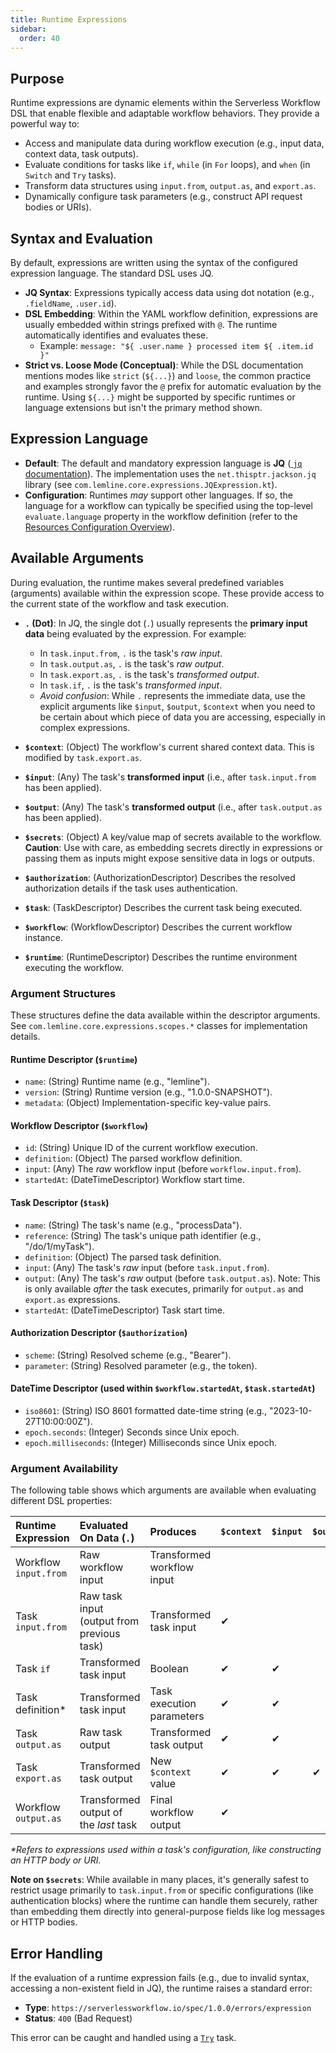 ```yaml
---
title: Runtime Expressions
sidebar:
  order: 40
---
```


## Purpose

Runtime expressions are dynamic elements within the Serverless Workflow DSL that enable flexible and adaptable workflow
behaviors. They provide a powerful way to:

* Access and manipulate data during workflow execution (e.g., input data, context data, task outputs).
* Evaluate conditions for tasks like `if`, `while` (in `For` loops), and `when` (in `Switch` and `Try` tasks).
* Transform data structures using `input.from`, `output.as`, and `export.as`.
* Dynamically configure task parameters (e.g., construct API request bodies or URIs).

## Syntax and Evaluation

By default, expressions are written using the syntax of the configured expression language. The standard DSL uses JQ.

* **JQ Syntax**: Expressions typically access data using dot notation (e.g., `.fieldName`, `.user.id`).
* **DSL Embedding**: Within the YAML workflow definition, expressions are usually embedded within strings prefixed with
  `@`. The runtime automatically identifies and evaluates these.
    * Example: `message: "${ .user.name } processed item ${ .item.id }"`
* **Strict vs. Loose Mode (Conceptual)**: While the DSL documentation mentions modes like `strict` (`${...}`) and
  `loose`, the common practice and examples strongly favor the `@` prefix for automatic evaluation by the runtime. Using
  `${...}` might be supported by specific runtimes or language extensions but isn't the primary method shown.

## Expression Language

* **Default**: The default and mandatory expression language is **JQ** ([
  `jq` documentation](https://jqlang.github.io/jq/)). The implementation uses the `net.thisptr.jackson.jq` library (see
  `com.lemline.core.expressions.JQExpression.kt`).
* **Configuration**: Runtimes *may* support other languages. If so, the language for a workflow can typically be
  specified using the top-level `evaluate.language` property in the workflow definition (refer to the
  [Resources Configuration Overview](/docs/resources-configuration/overview/)).

## Available Arguments

During evaluation, the runtime makes several predefined variables (arguments) available within the expression scope.
These provide access to the current state of the workflow and task execution.

* **`.` (Dot)**: In JQ, the single dot (`.`) usually represents the **primary input data** being evaluated by the
  expression. For example:
    * In `task.input.from`, `.` is the task's *raw input*.
    * In `task.output.as`, `.` is the task's *raw output*.
    * In `task.export.as`, `.` is the task's *transformed output*.
    * In `task.if`, `.` is the task's *transformed input*.
    * *Avoid confusion*: While `.` represents the immediate data, use the explicit arguments like `$input`, `$output`,
      `$context` when you need to be certain about which piece of data you are accessing, especially in complex
      expressions.

* **`$context`**: (Object) The workflow's current shared context data. This is modified by `task.export.as`.
* **`$input`**: (Any) The task's **transformed input** (i.e., after `task.input.from` has been applied).
* **`$output`**: (Any) The task's **transformed output** (i.e., after `task.output.as` has been applied).
* **`$secrets`**: (Object) A key/value map of secrets available to the workflow. **Caution**: Use with care, as
  embedding secrets directly in expressions or passing them as inputs might expose sensitive data in logs or outputs.
* **`$authorization`**: (AuthorizationDescriptor) Describes the resolved authorization details if the task uses
  authentication.
* **`$task`**: (TaskDescriptor) Describes the current task being executed.
* **`$workflow`**: (WorkflowDescriptor) Describes the current workflow instance.
* **`$runtime`**: (RuntimeDescriptor) Describes the runtime environment executing the workflow.

### Argument Structures

These structures define the data available within the descriptor arguments. See `com.lemline.core.expressions.scopes.*`
classes for implementation details.

#### Runtime Descriptor (`$runtime`)

* `name`: (String) Runtime name (e.g., "lemline").
* `version`: (String) Runtime version (e.g., "1.0.0-SNAPSHOT").
* `metadata`: (Object) Implementation-specific key-value pairs.

#### Workflow Descriptor (`$workflow`)

* `id`: (String) Unique ID of the current workflow execution.
* `definition`: (Object) The parsed workflow definition.
* `input`: (Any) The *raw* workflow input (before `workflow.input.from`).
* `startedAt`: (DateTimeDescriptor) Workflow start time.

#### Task Descriptor (`$task`)

* `name`: (String) The task's name (e.g., "processData").
* `reference`: (String) The task's unique path identifier (e.g., "/do/1/myTask").
* `definition`: (Object) The parsed task definition.
* `input`: (Any) The task's *raw* input (before `task.input.from`).
* `output`: (Any) The task's *raw* output (before `task.output.as`). Note: This is only available *after* the task
  executes, primarily for `output.as` and `export.as` expressions.
* `startedAt`: (DateTimeDescriptor) Task start time.

#### Authorization Descriptor (`$authorization`)

* `scheme`: (String) Resolved scheme (e.g., "Bearer").
* `parameter`: (String) Resolved parameter (e.g., the token).

#### DateTime Descriptor (used within `$workflow.startedAt`, `$task.startedAt`)

* `iso8601`: (String) ISO 8601 formatted date-time string (e.g., "2023-10-27T10:00:00Z").
* `epoch.seconds`: (Integer) Seconds since Unix epoch.
* `epoch.milliseconds`: (Integer) Milliseconds since Unix epoch.

### Argument Availability

The following table shows which arguments are available when evaluating different DSL properties:

| Runtime Expression    | Evaluated On Data (`.`)                    | Produces                   | `$context` | `$input` | `$output` | `$secrets` | `$task` | `$workflow` | `$runtime` | `$authorization` |
|:----------------------|:-------------------------------------------|:---------------------------|:-----------|:---------|:----------|:-----------|:--------|:------------|:-----------|:-----------------|
| Workflow `input.from` | Raw workflow input                         | Transformed workflow input |            |          |           | ✔          |         | ✔           | ✔          |                  |
| Task `input.from`     | Raw task input (output from previous task) | Transformed task input     | ✔          |          |           | ✔          | ✔       | ✔           | ✔          |                  |
| Task `if`             | Transformed task input                     | Boolean                    | ✔          | ✔        |           | ✔          | ✔       | ✔           | ✔          |                  |
| Task definition\*     | Transformed task input                     | Task execution parameters  | ✔          | ✔        |           | ✔          | ✔       | ✔           | ✔          | ✔                |
| Task `output.as`      | Raw task output                            | Transformed task output    | ✔          | ✔        |           | ✔          | ✔       | ✔           | ✔          | ✔                |
| Task `export.as`      | Transformed task output                    | New `$context` value       | ✔          | ✔        | ✔         | ✔          | ✔       | ✔           | ✔          | ✔                |
| Workflow `output.as`  | Transformed output of the *last* task      | Final workflow output      | ✔          |          |           | ✔          |         | ✔           | ✔          |                  |

*\*Refers to expressions used *within* a task's configuration, like constructing an HTTP body or URI.*

**Note on `$secrets`**: While available in many places, it's generally safest to restrict usage primarily to
`task.input.from` or specific configurations (like authentication blocks) where the runtime can handle them securely,
rather than embedding them directly into general-purpose fields like log messages or HTTP bodies.

## Error Handling

If the evaluation of a runtime expression fails (e.g., due to invalid syntax, accessing a non-existent field in JQ), the
runtime raises a standard error:

* **Type**: `https://serverlessworkflow.io/spec/1.0.0/errors/expression`
* **Status**: `400` (Bad Request)

This error can be caught and handled using a [`Try`](/docs/error-handling/try/) task. 
